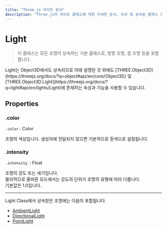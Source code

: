 ```yaml
---
title: "Three.js 라이트 문서"
description: "Three.js의 라이트 클래스에 대한 자세한 문서, 속성 및 상속된 클래스 포함합니다."
---
```


# Light

> 이 클래스는 모든 조명이 상속하는 기본 클래스로, 방향 조명, 점 조명 등을 포함합니다.

<Callout type="info">
    Light는 Object3D에서도 상속되므로 아래 설명된 것 외에도 [THREE.Object3D](https://threejs.org/docs/?q=object#api/en/core/Object3D) 및 [THREE.Object3D.Light](https://threejs.org/docs/?q=light#api/en/lights/Light)에 존재하는 속성과 기능을 사용할 수 있습니다.
</Callout>

## Properties

### .color

`.color` : Color

조명의 색상입니다. 생성자에 전달되지 않으면 기본적으로 흰색으로 설정됩니다.

### .intensity

`.intensity `: Float

조명의 강도 또는 세기입니다.  
물리적으로 올바른 모드에서는 강도의 단위가 조명의 유형에 따라 다릅니다.  
기본값은 1.0입니다.

---

Light Class에서 상속받은 조명에는 다음이 포함됩니다.

- [AmbientLight](https://threejs.org/docs/?q=light#api/en/lights/AmbientLight)
- [DirectionalLight](https://threejs.org/docs/?q=light#api/en/lights/DirectionalLight)
- [PointLight](https://threejs.org/docs/?q=light#api/en/lights/PointLight)
